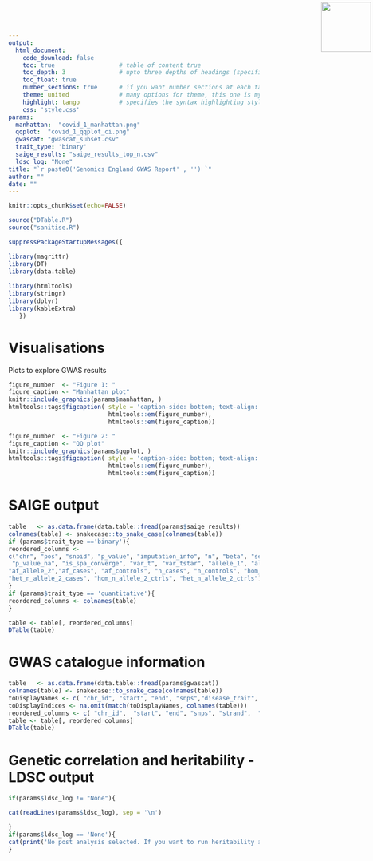 ```yaml
---
output: 
  html_document:
    code_download: false
    toc: true                  # table of content true
    toc_depth: 3               # upto three depths of headings (specified by #, ## and ###)
    toc_float: true
    number_sections: true      # if you want number sections at each table header
    theme: united              # many options for theme, this one is my favorite.
    highlight: tango           # specifies the syntax highlighting style
    css: 'style.css'
params:
  manhattan:  "covid_1_manhattan.png"
  qqplot:  "covid_1_qqplot_ci.png"
  gwascat: "gwascat_subset.csv"
  trait_type: 'binary'
  saige_results: "saige_results_top_n.csv"
  ldsc_log: "None"
title: "`r paste0('Genomics England GWAS Report' , '') `"
author: ""
date: ""
---
```



<img src="logo.png" width=100 style="position:absolute;top:4px;bottom:4px;right:4px;" />


```r
knitr::opts_chunk$set(echo=FALSE)
```

```r
source("DTable.R")
source("sanitise.R")

suppressPackageStartupMessages({

library(magrittr)
library(DT)
library(data.table)
  
library(htmltools)
library(stringr)
library(dplyr)
library(kableExtra)
   })
```

# Visualisations

Plots to explore GWAS results

```r
figure_number  <- "Figure 1: "
figure_caption <- "Manhattan plot"
knitr::include_graphics(params$manhattan, )
htmltools::tags$figcaption( style = 'caption-side: bottom; text-align: center; font-size: 85%%; color: #71879d',
                            htmltools::em(figure_number),
                            htmltools::em(figure_caption))
```

```r
figure_number  <- "Figure 2: " 
figure_caption <- "QQ plot"
knitr::include_graphics(params$qqplot, )
htmltools::tags$figcaption( style = 'caption-side: bottom; text-align: center; font-size: 85%%; color: #71879d',
                            htmltools::em(figure_number), 
                            htmltools::em(figure_caption))
```

# SAIGE output

```r
table   <- as.data.frame(data.table::fread(params$saige_results))
colnames(table) <- snakecase::to_snake_case(colnames(table))
if (params$trait_type =='binary'){
reordered_columns <-
c("chr", "pos", "snpid", "p_value", "imputation_info", "n", "beta", "se", "tstat",
 "p_value_na", "is_spa_converge", "var_t", "var_tstar", "allele_1", "allele_2", "ac_allele_2",
"af_allele_2","af_cases", "af_controls", "n_cases", "n_controls", "hom_n_allele_2_cases",
"het_n_allele_2_cases", "hom_n_allele_2_ctrls", "het_n_allele_2_ctrls")
}
if (params$trait_type == 'quantitative'){
reordered_columns <- colnames(table)
}

table <- table[, reordered_columns]
DTable(table)
```

# GWAS catalogue information

```r
table   <- as.data.frame(data.table::fread(params$gwascat))
colnames(table) <- snakecase::to_snake_case(colnames(table))
toDisplayNames <- c( "chr_id", "start", "end", "snps","disease_trait", "mapped_gene","snp_gene_ids", "mapped_trait_uri")
toDisplayIndices <- na.omit(match(toDisplayNames, colnames(table)))
reordered_columns <- c( "chr_id",  "start", "end", "snps", "strand",  "mapped_gene", "reported_gene_s", "mapped_trait", "mapped_trait_uri", "snp_id_current", "risk_allele_frequency",  "pubmedid", "first_author", "date", "journal", "link", "study", "disease_trait", "initial_sample_size", "replication_sample_size", "region",  "upstream_gene_id", "downstream_gene_id", "snp_gene_ids", "upstream_gene_distance", "downstream_gene_distance", "strongest_snp_risk_allele",  "merged", "context", "intergenic", "risk_allele_frequency",  "p_value", "pvalue_mlog", "p_value_text", "or_or_beta", "x_95_ci_text",  "platform_snps_passing_qc", "width","chr_pos", "cnv", "study_accession", "genotyping_technology", "seqnames", "date_added_to_catalog")
table <- table[, reordered_columns]
DTable(table)
```
# Genetic correlation and heritability - LDSC output

```r
if(params$ldsc_log != "None"){

cat(readLines(params$ldsc_log), sep = '\n')

}
if(params$ldsc_log == 'None'){
cat(print('No post analysis selected. If you want to run heritability and genetic correlation, please provide --post_analysis param.'))
}

```